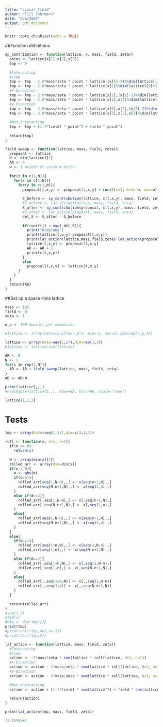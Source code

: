 ```yaml
---
title: "scalar_field"
author: "Till Fohrmann"
date: "3/6/2020"
output: pdf_document
---
```


```r
knitr::opts_chunk$set(echo = TRUE)
```


##Function definitions
```r
sp_contribution <- function(lattice, x, mass, field, zeta){
  point <- lattice[x[1],x[2],x[3]]
  tmp <- 0
  
  #Interacting
  #Time
  tmp <- tmp - 2.0*mass*zeta * point * lattice[(x[1]-2)%%dim(lattice)[1]+1,x[2],x[3]]
  tmp <- tmp - 2.0*mass*zeta * point * lattice[x[1]%%dim(lattice)[1]+1,x[2],x[3]]
  #x-Direction
  tmp <- tmp - 2.0*mass/zeta * point * lattice[x[1],(x[2]-2)%%dim(lattice)[2]+1,x[3]]
  tmp <- tmp - 2.0*mass/zeta * point * lattice[x[1],x[2]%%dim(lattice)[2]+1,x[3]]
  #y-Direction
  tmp <- tmp - 2.0*mass/zeta * point * lattice[x[1],x[2],(x[3]-2)%%dim(lattice)[3]+1] #before
  tmp <- tmp - 2.0*mass/zeta * point * lattice[x[1],x[2],x[3]%%dim(lattice)[3]+1] #after
  
  #Non-interacting
  tmp <- tmp + (1-2*field) * point^2 + field * point^4
  
  return(tmp)
}

field_sweep <- function(lattice, mass, field, zeta){
  proposal <- lattice
  N <- dim(lattice)[1]
  AR <- 0
  w <- 1 #width of uniform distr.
  
  for(t in c(1,N)){
    for(x in c(1,N)){
      for(y in c(1,N)){
        proposal[t,x,y] <- proposal[t,x,y] + runif(n=1, min=-w, max=w)
        
        S_before <- sp_contribution(lattice, c(t,x,y), mass, field, zeta)
        #S_before <- lat_action(lattice, mass, field, zeta)
        S_after <- sp_contribution(proposal, c(t,x,y), mass, field, zeta)
        #S_after <- lat_action(proposal, mass, field, zeta)
        del_S <- S_after - S_before
        
        if(runif(1) < exp(-del_S)){
          print("Änderung")
          print(lattice[t,x,y]-proposal[t,x,y])
          print(lat_action(lattice,mass,field,zeta)-lat_action(proposal,mass,field,zeta))
          lattice[t,x,y] <- proposal[t,x,y]
          AR <- AR + 1
          print(c(t,x,y))
        }
        else
          proposal[t,x,y] <- lattice[t,x,y]
      }
    }
  }
  return(AR)
}
```


##Set up a space-time lattice
```r
mass <- 1e5
field <- 0
zeta <- 1

n_p <- 100 #points per dimension

#lattice <- array(data=runif(n=n_p^3, min=-1, max=1),dim=rep(n_p,3))
```


```r
lattice <- array(data=seq(1,27),dim=rep(3,3))
#lattice <- lattice/sum(lattice)

AR <- 0
N <- 1
for(i in rep(1,N)){
  AR <- AR + field_sweep(lattice, mass, field, zeta)
}
AR <- AR/N

print(lattice[,,])
#heatmap(x=lattice[1,,], Rowv=NA, Colv=NA, scale="none")
```
```r
lattice[1,1,1]
```




# Tests
```r
tmp <- array(data=seq(1,27),dim=c(3,3,3))
 
roll <- function(x, d=1, n=1){
  if(n == 0)
    return(x)
  
  N <- array(dim(x)[1])
  rolled_arr <- array(dim=dim(x))
  if(n < 0){
    n <- abs(n)
    if(d==1){
      rolled_arr[seq(1,N-n),,] <- x[seq(n+1,N),,]
      rolled_arr[seq(N-n+1,N),,] <- x[seq(1,n),,]
    }
    else if(d==2){
      rolled_arr[,seq(1,N-n),] <- x[,seq(n+1,N),]
      rolled_arr[,seq(N-n+1,N),] <- x[,seq(1,n),]
    }
    else{
      rolled_arr[seq(1,N-n),,] <- x[seq(n+1,N),,]
      rolled_arr[seq(N-n+1,N),,] <- x[seq(1,n),,]
    }
  }
  else{
    if(d==1){
      rolled_arr[seq(1+n,N),,] <- x[seq(1,N-n),,]
      rolled_arr[seq(1,n),,] <- x[seq(N-n+1,N),,]
    }
    else if(d==2){
      rolled_arr[,seq(1+n,N),] <- x[,seq(1,N-n),]
      rolled_arr[,seq(1,n),] <- x[,seq(N-n+1,N),]
    }
    else{
      rolled_arr[,,seq(1+n,N)] <- x[,,seq(1,N-n)]
      rolled_arr[,,seq(1,n)] <- x[,,seq(N-n+1,N)]
    }
  }
  
  return(rolled_arr)
}
#seq(1,2)
#seq(5)
#bla <- dim(tmp)[1]
print(tmp)
#print(roll(tmp,d=2,n=-1))
#print(tail(tmp,2))

lat_action <- function(lattice, mass, field, zeta){
  #Interacting
  #Time
  action <- -2*mass*zeta * sum(lattice * roll(lattice, d=1, n=1))
  #x-Direction
  action <- action - 2*mass/zeta * sum(lattice * roll(lattice, d=2, n=1))
  #y-Direction
  action <- action - 2*mass/zeta * sum(lattice * roll(lattice, d=3, n=1))
  
  #Non-interacting
  action <- action + (1-2*field) * sum(lattice^2) + field * sum(lattice^4)
  
  return(action)
}

print(lat_action(tmp, mass, field, zeta))
```

```r
(3-2)%%3+1
```

